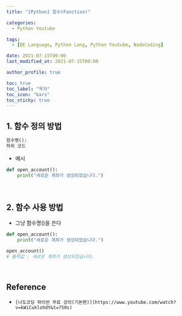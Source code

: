 ```yaml
---
title: "[Python] 함수(Function)"

categories:
  - Python Youtube

tags:
  - [BE Language, Python Lang, Python Youtube, NadoCoding]

date: 2021-07-15T00:00
last_modified_at: 2021-07-15T00:00

author_profile: true

toc: true
toc_label: "목차"
toc_icon: "bars"
toc_sticky: true
---
```


## 1. 함수 정의 방법

```markdown
함수명():
하위 코드
```

- 예시

```python
def open_account():
    print("새로운 계좌가 생성되었습니다.")
```

<br />

## 2. 함수 사용 방법

- 그냥 함수명()을 쓴다

```python
def open_account():
    print("새로운 계좌가 생성되었습니다.")

open_account()
# 출력값 : 새로운 계좌가 생성되었습니다.
```

<br />

## Reference

- `[나도코딩 파이썬 무료 강의(기본편)](https://www.youtube.com/watch?v=kWiCuklohdY&t=750s)`
